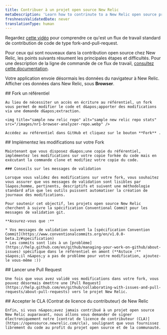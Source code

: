 ```yaml
---
title: Contribuer à un projet open source New Relic
metaDescription: 'Learn how to contrinute to a New Relic open source project: code reviews, issue tracking, and community etiquette for seamless collaboration.'
freshnessValidatedDate: never
translationType: human
---
```


Regardez [cette vidéo](https://www.youtube.com/watch?v=3zalIudBF6A) pour comprendre ce qu&apos;est un flux de travail standard de contribution de code de type fork-and-pull-request.

Pour ceux qui sont nouveaux dans la contribution open source chez New Relic, les points suivants résument les principales étapes et difficultés. Pour une description de la ligne de commande de ce flux de travail, [consultez cette documentation](https://gist.github.com/tangollama/5d9d63fef0ed4498fb5fbb057bb5983d).

Votre application envoie désormais les données du navigateur à New Relic. Afficher ces données dans New Relic, sous <DNT>**Browser**</DNT>.

<Steps>
  <Step>
    ## Fork un référentiel

    Au lieu de nécessiter un accès en écriture au référentiel, un fork vous permet de modifier le code et d&apos;apporter des modifications via une demande d&apos;extraction.

    <img title="sample new relic repo" alt="sample new relic repo stats" src="/images/nr1-browser-analyzer-repo.webp" />

    Accédez au référentiel dans GitHub et cliquez sur le bouton **Fork** .
  </Step>

  <Step>
    ## Implémentez les modifications sur votre Fork

    Maintenant que vous disposez d&apos;une copie du référentiel, implémentez les modifications sur votre copie forkée du code mais en exécutant la commande clone et modifiez votre copie du code.

    ### Conseils sur les messages de validation

    Lorsque vous validez des modifications sur votre fork, vous souhaitez vous assurer que vos messages de validation sont lisibles par l&apos;homme, pertinents, descriptifs et suivent une méthodologie standard afin que les outils puissent automatiser la création de journaux des modifications.

    Pour soutenir cet objectif, les projets open source New Relic cherchent à suivre la spécification Conventional Commit pour les messages de validation git.

    **Assurez-vous que :**

    * Vos messages de validation suivent la [spécification Convention Commit](https://www.conventionalcommits.org/en/v1.0.0-beta.2/#specification)
    * Les commits sont liés à un [problème](https://help.github.com/en/github/managing-your-work-on-github/about-issues) spécifique dans le référentiel en amont (**Astuce :** s&apos;il n&apos;y a pas de problème pour votre modification, ajoutez-le vous-même :))
  </Step>

  <Step>
    ## Lancer une Pull Request

    Une fois que vous avez validé vos modifications dans votre fork, vous pouvez désormais émettre une [Pull Request](https://help.github.com/en/github/collaborating-with-issues-and-pull-requests/about-pull-requests) vers le projet New Relic.
  </Step>

  <Step>
    ## Accepter le CLA (Contrat de licence du contributeur) de New Relic

    Enfin, si vous n&apos;avez jamais contribué à un projet open source New Relic auparavant, nous allons vous demander de signer électroniquement notre [contrat de licence de contributeur (CLA)](https://opensource.newrelic.com/cla), soulignant que vous fournissez librement du code au profit du projet open source et de la communauté.
  </Step>
</Steps>